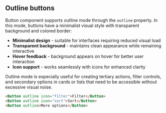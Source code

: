 ## Outline buttons

Button component supports outline mode through the `outline` property. In this mode, buttons have a minimalist visual style with transparent background and colored border:

- **Minimalist design** - suitable for interfaces requiring reduced visual load
- **Transparent background** - maintains clean appearance while remaining interactive
- **Hover feedback** - background appears on hover for better user interaction
- **Icon support** - works seamlessly with icons for enhanced clarity

Outline mode is especially useful for creating tertiary actions, filter controls, and secondary options in cards or lists that need to be accessible without excessive visual noise.

```html
<Button outline icon="filter">Filter</Button>
<Button outline icon="sort">Sort</Button>
<Button outline>More options</Button>
```
